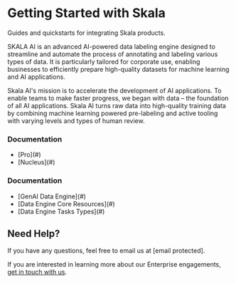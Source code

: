 
# Getting Started with Skala

Guides and quickstarts for integrating Skala products.

SKALA AI is an advanced AI-powered data labeling engine designed to streamline and automate the process of annotating and labeling various types of data. It is particularly tailored for corporate use, enabling businesses to efficiently prepare high-quality datasets for machine learning and AI applications.

Skala AI's mission is to accelerate the development of AI applications. To enable teams to make faster progress, we began with data – the foundation of all AI applications. Skala AI turns raw data into high-quality training data by combining machine learning powered pre-labeling and active tooling with varying levels and types of human review.

<div className="grid grid-cols-2 gap-4">
  <div className="space-y-2">
    <h3 className="x:tracking-tight x:text-slate-900 x:dark:text-slate-100 x:font-semibold x:target:animate-[fade-in_1.5s] x:mt-10 x:border-b x:pb-1 x:text-3xl nextra-border">
      Documentation
    </h3>
    <ul className="x:[:is(ol,ul)_&]:my-3 x:not-first:mt-6 x:list-disc x:ms-6">
      <li className="x:my-2">[Pro](#)</li>
      <li className="x:my-2">[Nucleus](#)</li>
    </ul>
  </div>
  <div className="space-y-2">
    <h3 className="x:tracking-tight x:text-slate-900 x:dark:text-slate-100 x:font-semibold x:target:animate-[fade-in_1.5s] x:mt-10 x:border-b x:pb-1 x:text-3xl nextra-border">
      Documentation
    </h3>
    <ul className="x:[:is(ol,ul)_&]:my-3 x:not-first:mt-6 x:list-disc x:ms-6">
      <li className="x:my-2"> [GenAI Data Engine](#)</li>
      <li className="x:my-2"> [Data Engine Core Resources](#)</li>
      <li className="x:my-2"> [Data Engine Tasks Types](#)</li>
    </ul>
  </div>
</div>

## Need Help?

If you have any questions, feel free to email us at [email protected].

If you are interested in learning more about our Enterprise engagements, [get in touch with us](#).
